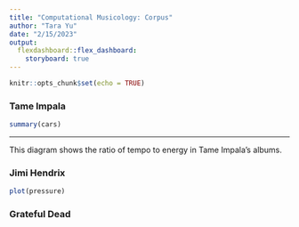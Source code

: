 ```yaml
---
title: "Computational Musicology: Corpus"
author: "Tara Yu"
date: "2/15/2023"
output: 
  flexdashboard::flex_dashboard:
    storyboard: true
---
```


```r
knitr::opts_chunk$set(echo = TRUE)
```

### Tame Impala

```r
summary(cars)
```

*** 
This diagram shows the ratio of tempo to energy in Tame Impala's albums.

### Jimi Hendrix

```r
plot(pressure)
```

### Grateful Dead

